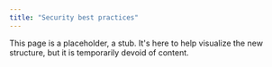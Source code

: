```yaml
---
title: "Security best practices"
---
```


This page is a placeholder, a stub. It's here to help visualize the new structure, but it is temporarily devoid of content.
